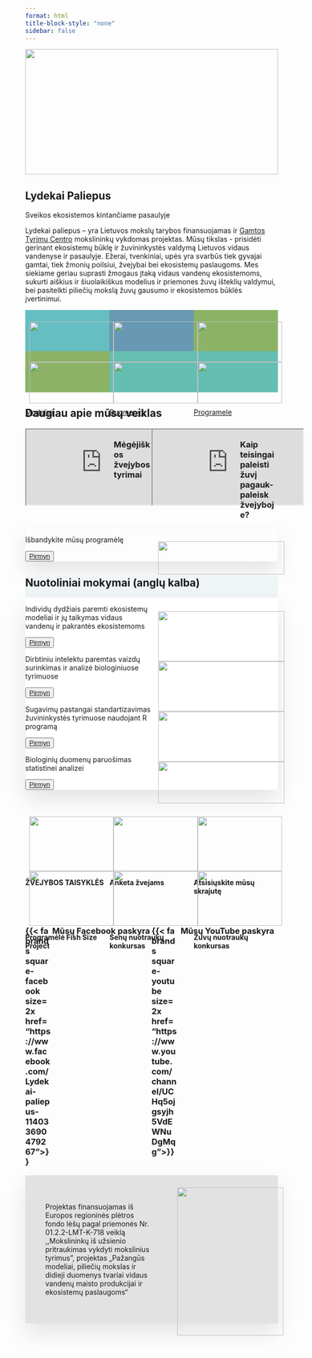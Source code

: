 ```yaml
---
format: html
title-block-style: "none"
sidebar: false
---
```


<!-- Hero/banner image -->

::: column-screen
```{=html}
<img 
src="images/hero.webp" 
style="width:100%; height: 250px;  object-fit: cover; object-position: 25% 25%;"
/>
```
:::

<!-- Re-positioned title block -->

::: quarto-title
# Lydekai Paliepus

::: {.p .subtitle .lead}
Sveikos ekosistemos kintančiame pasaulyje
:::
:::

::: body
Lydekai paliepus – yra Lietuvos mokslų tarybos finansuojamas ir [Gamtos Tyrimų Centro](http://www.gamtostyrimai.lt/) mokslininkų vykdomas projektas. Mūsų tikslas - prisidėti gerinant ekosistemų būklę ir žuvininkystės valdymą Lietuvos vidaus vandenyse ir pasaulyje. Ežerai, tvenkiniai, upės yra svarbūs tiek gyvajai gamtai, tiek žmonių poilsiui, žvejybai bei ekosistemų paslaugoms. Mes siekiame geriau suprasti žmogaus įtaką vidaus vandenų ekosistemoms, sukurti aiškius ir šiuolaikiškus modelius ir priemones žuvų išteklių valdymui, bei pasitelkti piliečių mokslą žuvų gausumo ir ekosistemos būklės įvertinimui.
:::

:::::: {.d-grid .gap-2}

::::: {.row style="width: 100%; display: flex;"}
:::: {.col .mx-1 style="background-color: #65bec2; width: 33.3333%; "}
<img 
src="images/fishers-1.webp" 
style="position: relative; width: 100%; height: 100%; object-fit: contain; padding: 5%; margin-bottom: -1em;"
/>

::: text-center 
[Zvejams](pages/empty.qmd)
:::
::::

:::: {.col .mx-1 style="background-color: #6799b2; width: 33.3333%"}
<img 
src="images/scientists-1.webp" 
style="position: relative; width: 100%; height: 100%; object-fit: contain; padding: 5%; margin-bottom: -1em;"
/>

::: text-center
<!-- ![](images/scientists-1.webp){style="width: 90%; margin: 5% 5% 5% 5%;"}  -->
[Valdymui](pages/empty.qmd)
:::
::::

:::: {.col .mx-1 style="background-color: #8cb365; width: 33.3333%"}
<img src="images/managers-1.webp" 
style="position: relative; width: 100%; height: 100%; object-fit: contain; padding: 5%; margin-bottom: -1em;"
/>

::: text-center
<!-- ![](images/managers-1.webp){style="width: 90%; margin: 5% 5% 5% 5%;"}  -->
[Mokslui](pages/empty.qmd)
:::
::::

<!-- end of row -->
:::::

::::: {.row style="width: 100%; display: flex;"}

:::: {.col .mx-1 style="background-color: #8cb365; width: 33.3333%;"}
<img src="images/models-1.webp"
style="position: relative; width: 100%; height: 100%; object-fit: contain; padding: 5%; margin-bottom: -1em;"
/>

::: text-center
[Modeliai](pages/empty.qmd)
:::
::::

:::: {.col .mx-1 style="background-color: #65beb2; width: 33.3333%;"}
<img
src="images/datasets-1.webp"
style="position: relative; width: 100%; height: 100%; object-fit: contain; padding: 5%; margin-bottom: -1em;"
/>

::: text-center
[Duomenys](pages/empty.qmd)
:::
::::

:::: {.col .mx-1 style="background-color: #65beb2; width: 33.3333%;"}
<img
src="images/fishsizeproject-1.webp"
style="position: relative; width: 100%; height: 100%; object-fit: contain; padding: 5%; margin-bottom: -1em;"
/>

::: text-center
[Programele](pages/empty.qmd)
:::
::::

<!-- end of row -->
:::::

<!-- end of grid -->
::::::

## Daugiau apie mūsų veiklas

:::::: {.d-grid}
::::: {.row style="width: 100%; display: flex;"}

:::: {.col .mx-1 style="width: 35%;"}
::: {.ratio .ratio-16x9 width="100%;"}
<iframe class=".embed-responsive-item" src="https://youtu.be/9k4ruOoDJ7M" 
title="Mėgėjiškos žvejybos tyrimai" 
allowfullscreen></iframe>
:::
::::

:::: {.col .mx-1 style="width: 15%;"}
### Mėgėjiškos žvejybos tyrimai
::::

:::: {.col .mx-1 style="width: 35%;"}
::: {.ratio .ratio-16x9 width="100%;"}
<iframe class=".embed-responsive-item" src="https://youtu.be/-h3hylyzQKU" 
title="Kaip teisingai paleisti žuvį pagauk-paleisk žvejyboje?" 
allowfullscreen></iframe>
:::
::::

:::: {.col .mx-1 style="width: 15%;"}
### Kaip teisingai paleisti žuvį pagauk-paleisk žvejyboje?
::::

:::::
::::::

:::::: {.d-grid style="box-shadow: 0px 20px 40px rgba(0,0,0,0.1); margin-bottom: 30px"}
::::: {.row style="width: 100%; display: flex;"}

:::: {.col .align-self-center style="width: 50%;"}
::: text-center
Išbandykite mūsų programėlę

<button type="button" class="btn-primary">
[Pirmyn](pages/empty.qmd)
</button>
:::
:::

:::: {.col style="width: 50%;"}
<img
src="images/salmon.webp"
style="position: relative; width: 100%; height: 100%; object-fit: contain; padding: 5%; margin-bottom: -1em"
/>
:::
:::::
::::::

::: {.column-screen style="background-color: #eff4f7;"}

::: column-body
# Nuotoliniai mokymai (anglų kalba)

:::::: {.d-grid .gap-2 style="box-shadow: 0px 20px 40px rgba(0,0,0,0.1); margin-bottom: 30px; background-color: #ffffff"}
::::: {.row style="width: 100%; display: flex;"}
:::: {.col .p-3 .align-self-center style="width: 50%;"}
Individų dydžiais paremti ekosistemų modeliai ir jų taikymas vidaus vandenų ir pakrantės ekosistemoms

::: text-center
<button type="button" class="btn-primary">
[Pirmyn](pages/empty.qmd)
</button>
:::
::::

:::: {.col .p-3 .align-self-center style="width: 50%;"}
<img
src="images/mizer.webp"
style="position: relative; width: 100%; height: 100%; object-fit: contain; padding: 5%; margin-bottom: -1em"
/>
::::

<!-- end of row -->
:::::

::::: {.row style="width: 100%; display: flex;"}
:::: {.col .p-3 .align-self-center style="width: 50%;"}
Dirbtiniu intelektu paremtas vaizdų surinkimas ir analizė biologiniuose tyrimuose

::: text-center
<button type="button" class="btn-primary">
[Pirmyn](pages/empty.qmd)
</button>
:::
::::

:::: {.col .p-3 .align-self-center style="width: 50%;"}
<img
src="images/Courses_ML.webp"
style="position: relative; width: 100%; height: 100%; object-fit: contain; padding: 5%; margin-bottom: -1em"
/>
:::

<!-- end of row -->
:::::

::::: {.row style="width: 100%; display: flex;"}
:::: {.col .p-3 .align-self-center style="width: 50%;"}
Sugavimų pastangai standartizavimas žuvininkystės tyrimuose naudojant R programą

::: text-center
<button type="button" class="btn-primary">
[Pirmyn](pages/empty.qmd)
</button>
:::
::::

:::: {.col .p-3 .align-self-center style="width: 50%;"}
<img
src="images/Course_Stats.webp"
style="position: relative; width: 100%; height: 100%; object-fit: contain; padding: 5%; margin-bottom: -1em"
/>
:::

<!-- end of row -->
:::::

::::: {.row style="width: 100%; display: flex;"}
:::: {.col .p-3 .align-self-center style="width: 50%;"}
Biologinių duomenų paruošimas statistinei analizei

::: text-center
<button type="button" class="btn-primary">
[Pirmyn](pages/empty.qmd)
</button>
:::
::::

:::: {.col .p-3 .align-self-center style="width: 50%;"}
<img
src="images/dataTypes.webp"
style="position: relative; width: 100%; height: 100%; object-fit: contain; padding: 5%; margin-bottom: -1em"
/>
:::

<!-- end of row -->
:::::

<!-- end of d-grid -->
::::::

<!-- end of text-body width container -->
:::

<!-- end of screen-width container -->
::: 


::::: {.d-grid}

::::: {.row style="width: 100%; display: flex;"}

::: {.col style="width: 33.33333%;"}
<img
src="pdfs/thumbnails/ZvejybosTaisykles_20200525.pdf-page_1.jpg"
style="position: relative; width: 100%; height: 100%; object-fit: contain; padding: 5%; margin-bottom: -1em"
/>
<!-- {{< pdf pdfs/ZvejybosTaisykles_20200525.pdf width=100% height=auto >}} -->

#### ŽVEJYBOS TAISYKLĖS
:::

::: {.col style="width: 33.33333%;"}
<img
src="pdfs/thumbnails/form.jpg"
style="position: relative; width: 100%; height: 100%; object-fit: contain; padding: 5%; margin-bottom: -1em"
/>

#### Anketa žvejams
:::

::: {.col style="width: 33.33333%;"}
<img
src="pdfs/thumbnails/A6 flyer-sideA.pdf - LydekaiPaliepus-flyer.pdf.pdf-page_1.jpg"
style="position: relative; width: 100%; height: 100%; object-fit: contain; padding: 5%; margin-bottom: -1em"
/>

#### Atsisiųskite mūsų skrajutę
:::

<!-- end of row -->
::::

::::: {.row style="width: 100%; display: flex;"}

::: {.col style="width: 33.33333%;"}
<img
src="pdfs/thumbnails/Nauja programėlė žvejams FishSizeProject - FishSizeProject1-original-page2.pdf-page_1.jpg"
style="position: relative; width: 100%; height: 100%; object-fit: contain; padding: 5%; margin-bottom: -1em"
/>


#### Programėlė Fish Size Project
:::

::: {.col style="width: 33.33333%;"}
<img
src="pdfs/thumbnails/Nauja programėlė žvejams FishSizeProject1.pdf - Nauja-programėlė-žvejams-FishSizeProject1-page-1.pdf-page_1.jpg"
style="position: relative; width: 100%; height: 100%; object-fit: contain; padding: 5%; margin-bottom: -1em"
/>

#### Senų nuotraukų konkursas
:::

::: {.col style="width: 33.33333%;"}
<img
src="pdfs/thumbnails/Nauja programėlė žvejams FishSizeProject1.pdf - Nauja-programėlė-žvejams-FishSizeProject1-page-1.pdf-page_1.jpg"
style="position: relative; width: 100%; height: 100%; object-fit: contain; padding: 5%; margin-bottom: -1em"
/>

#### Žuvų nuotraukų konkursas
:::

<!-- end of row -->
::::

<!-- end of grid -->
:::::

:::::: {.d-grid}
::::: {.row style="width: 100%; display: flex;"}
:::: {.col .align-self-center style="width: 10%;"}
### {{< fa brands square-facebook size=2x href="https://www.facebook.com/Lydekai-paliepus-114033690479267">}} 
::::

:::: {.col .align-self-center style="width: 40%; text-align: center;"}
### Mūsų Facebook paskyra
::::

:::: {.col .align-self-center style="width: 10%;"}
### {{< fa brands square-youtube size=2x href="https://www.youtube.com/channel/UCHq5ojgsyjh5VdEWNuDgMqg">}} 
::::

:::: {.col .align-self-center style="width: 40%; text-align: center;"}
### Mūsų YouTube paskyra
::::

<!-- end of row -->
:::::

<!-- end of grid -->
::::::

<!--  -->
:::::: {.d-grid style="background-color: #e2e2e2; box-shadow: 0px 20px 40px rgba(0,0,0,0.1); justify-content: center;"}
::::: {.row style="width: 100%; display: flex;"}
:::: {.col style="width: 50%; padding: 40px;"}
Projektas finansuojamas iš Europos regioninės plėtros fondo lėšų pagal priemonės Nr. 01.2.2-LMT-K-718 veiklą ,,Mokslininkų iš užsienio pritraukimas vykdyti mokslinius tyrimus”, projektas „Pažangūs modeliai, piliečių mokslas ir didieji duomenys tvariai vidaus vandenų maisto produkcijai ir ekosistemų paslaugoms“
::::

:::: {.col .align-self-center style="width: 50%;"}
<img
src="images/ESFIVP-I-1.gif"
style="position: relative; width: 100%; height: 100%; object-fit: contain; padding: 5%; margin-bottom: -1em"
/>
::::

<!-- end of row -->
:::::

<!-- end of grid -->
::::::
